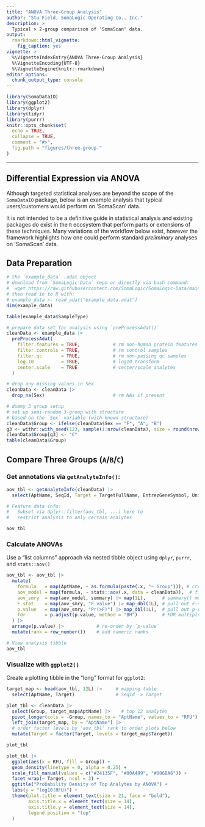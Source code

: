```yaml
---
title: "ANOVA Three-Group Analysis"
author: "Stu Field, SomaLogic Operating Co., Inc."
description: >
  Typical > 2-group comparison of 'SomaScan' data.
output:
  rmarkdown::html_vignette:
    fig_caption: yes
vignette: >
  %\VignetteIndexEntry{ANOVA Three-Group Analysis}
  %\VignetteEncoding{UTF-8}
  %\VignetteEngine{knitr::rmarkdown}
editor_options: 
  chunk_output_type: console
---
```


```r
library(SomaDataIO)
library(ggplot2)
library(dplyr)
library(tidyr)
library(purrr)
knitr::opts_chunk$set(
  echo = TRUE,
  collapse = TRUE,
  comment = "#>",
  fig.path = "figures/three-group-"
)
```


--------------


## Differential Expression via ANOVA

Although targeted statistical analyses are beyond the scope of 
the `SomaDataIO` package, below is an example analysis
that typical users/customers would perform on 'SomaScan' data.

It is not intended to be a definitive guide in statistical
analysis and existing packages do exist in the `R` ecosystem that perform
parts or extensions of these techniques. Many variations of the workflow
below exist, however the framework highlights how one could perform standard
_preliminary_ analyses on 'SomaScan' data.


## Data Preparation
```r
# the `example_data` .adat object
# download from `SomaLogic-Data` repo or directly via bash command:
# `wget https://raw.githubusercontent.com/SomaLogic/SomaLogic-Data/main/example_data.adat`
# then read in to R with:
# example_data <- read_adat("example_data.adat")
dim(example_data)

table(example_data$SampleType)

# prepare data set for analysis using `preProcessAdat()`
cleanData <- example_data |>
  preProcessAdat(
    filter.features = TRUE,            # rm non-human protein features
    filter.controls = TRUE,            # rm control samples
    filter.qc       = TRUE,            # rm non-passing qc samples
    log.10          = TRUE,            # log10 transform
    center.scale    = TRUE             # center/scale analytes
  )

# drop any missing values in Sex
cleanData <- cleanData |>
  drop_na(Sex)                         # rm NAs if present

# dummy 3 group setup
# set up semi-random 3-group with structure
# based on the `Sex` variable (with known structure)
cleanData$Group <- ifelse(cleanData$Sex == "F", "A", "B")
g3 <- withr::with_seed(123, sample(1:nrow(cleanData), size = round(nrow(cleanData) / 3)))
cleanData$Group[g3] <- "C"
table(cleanData$Group)
```



## Compare Three Groups (`A`/`B`/`C`)
### Get annotations via `getAnalyteInfo()`:

```r
aov_tbl <- getAnalyteInfo(cleanData) |>
  select(AptName, SeqId, Target = TargetFullName, EntrezGeneSymbol, UniProt)

# Feature data info:
#   Subset via dplyr::filter(aov_tbl, ...) here to
#   restrict analysis to only certain analytes

aov_tbl
```



### Calculate ANOVAs
Use a "list columns" approach via nested tibble object
using `dplyr`, `purrr`, and `stats::aov()`

```r
aov_tbl <- aov_tbl |>
  mutate(
    formula   = map(AptName, ~ as.formula(paste(.x, "~ Group"))), # create formula
    aov_model = map(formula, ~ stats::aov(.x, data = cleanData)),  # fit ANOVA-models
    aov_smry  = map(aov_model, summary) |> map(1L),      # summary() method
    F.stat    = map(aov_smry, "F value") |> map_dbl(1L), # pull out F-statistic
    p.value   = map(aov_smry, "Pr(>F)") |> map_dbl(1L),  # pull out p-values
    fdr       = p.adjust(p.value, method = "BH")         # FDR multiple testing
  ) |>
  arrange(p.value) |>            # re-order by `p-value`
  mutate(rank = row_number())    # add numeric ranks

# View analysis tibble
aov_tbl
```



### Visualize with `ggplot2()`
Create a plotting tibble in the "long" format for `ggplot2`:

```r
target_map <- head(aov_tbl, 12L) |>     # mapping table
  select(AptName, Target)               # SeqId -> Target

plot_tbl <- cleanData |>
  select(Group, target_map$AptName) |>    # top 12 analytes
  pivot_longer(cols = -Group, names_to = "AptName", values_to = "RFU") |>
  left_join(target_map, by = "AptName") |>
  # order factor levels by 'aov_tbl' rank to order plots below
  mutate(Target = factor(Target, levels = target_map$Target))

plot_tbl
```

```r
plot_tbl |>
  ggplot(aes(x = RFU, fill = Group)) +
  geom_density(linetype = 0, alpha = 0.25) +
  scale_fill_manual(values = c("#24135F", "#00A499", "#006BA6")) +
  facet_wrap(~ Target, ncol = 3) +
  ggtitle("Probability Density of Top Analytes by ANOVA") +
  labs(y = "log10(RFU)") +
  theme(plot.title = element_text(size = 21, face = "bold"),
        axis.title.x = element_text(size = 14),
        axis.title.y = element_text(size = 14),
        legend.position = "top"
  )
```


